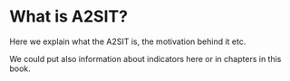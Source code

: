 # What is A2SIT?

Here we explain what the A2SIT is, the motivation behind it etc.

We could put also information about indicators here or in chapters in this book.
